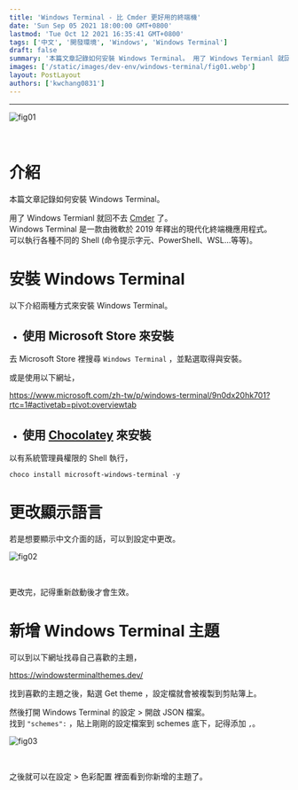 ```yaml
---
title: 'Windows Terminal - 比 Cmder 更好用的終端機'
date: 'Sun Sep 05 2021 18:00:00 GMT+0800'
lastmod: 'Tue Oct 12 2021 16:35:41 GMT+0800'
tags: ['中文', '開發環境', 'Windows', 'Windows Terminal']
draft: false
summary: '本篇文章記錄如何安裝 Windows Terminal。 用了 Windows Termianl 就回不去 Cmder 了。 Windows Terminal 是一款由微軟於 2019 年釋出的現代化終端機應用程式。 '
images: ['/static/images/dev-env/windows-terminal/fig01.webp']
layout: PostLayout
authors: ['kwchang0831']
---
```


<TOCInline toc={props.toc} tocOpen={false} asDisclosure toHeading={1} />
<hr />

![fig01](/static/images/dev-env/windows-terminal/fig01.webp)

<br />

# 介紹

本篇文章記錄如何安裝 Windows Terminal。

用了 Windows Termianl 就回不去 [Cmder](https://cmder.net/) 了。  
Windows Terminal 是一款由微軟於 2019 年釋出的現代化終端機應用程式。  
可以執行各種不同的 Shell (命令提示字元、PowerShell、WSL...等等)。

# 安裝 Windows Terminal

以下介紹兩種方式來安裝 Windows Terminal。

- ## 使用 Microsoft Store 來安裝

去 Microsoft Store 裡搜尋 `Windows Terminal` ，並點選取得與安裝。

或是使用以下網址，

https://www.microsoft.com/zh-tw/p/windows-terminal/9n0dx20hk701?rtc=1#activetab=pivot:overviewtab

- ## 使用 [Chocolatey](https://chocolatey.org/install) 來安裝

以有系統管理員權限的 Shell 執行，

```
choco install microsoft-windows-terminal -y
```

# 更改顯示語言

若是想要顯示中文介面的話，可以到設定中更改。

![fig02](/static/images/dev-env/windows-terminal/fig02.webp)

<br />

更改完，記得重新啟動後才會生效。

# 新增 Windows Terminal 主題

可以到以下網址找尋自己喜歡的主題，

https://windowsterminalthemes.dev/

找到喜歡的主題之後，點選 Get theme ，設定檔就會被複製到剪貼簿上。

然後打開 Windows Terminal 的設定 > 開啟 JSON 檔案。  
找到 `"schemes":` ，貼上剛剛的設定檔案到 schemes 底下，記得添加 `,`。

![fig03](/static/images/dev-env/windows-terminal/fig03.webp)

<br />

之後就可以在設定 > 色彩配置 裡面看到你新增的主題了。
